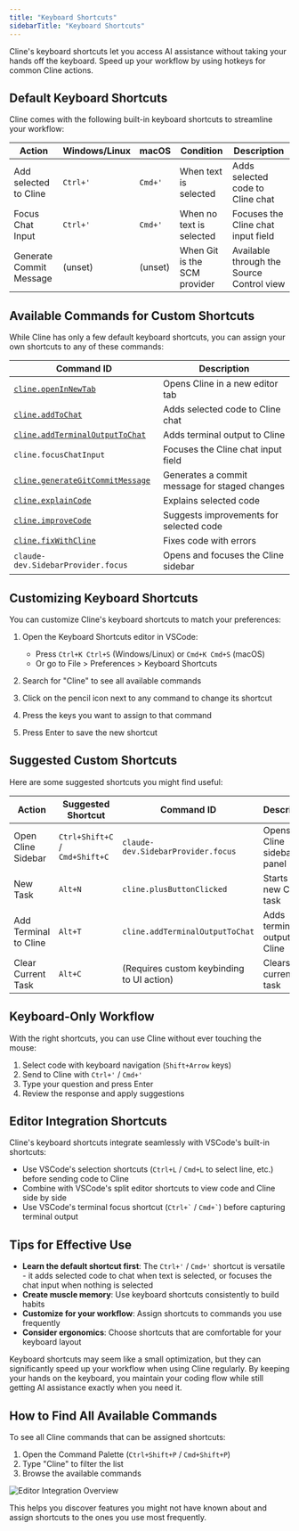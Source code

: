 ```yaml
---
title: "Keyboard Shortcuts"
sidebarTitle: "Keyboard Shortcuts"
---
```


Cline's keyboard shortcuts let you access AI assistance without taking your hands off the keyboard. Speed up your workflow by using hotkeys for common Cline actions.

## Default Keyboard Shortcuts

Cline comes with the following built-in keyboard shortcuts to streamline your workflow:

| Action                  | Windows/Linux | macOS   | Condition                    | Description                               |
| ----------------------- | ------------- | ------- | ---------------------------- | ----------------------------------------- |
| Add selected to Cline   | `Ctrl+'`      | `Cmd+'` | When text is selected        | Adds selected code to Cline chat          |
| Focus Chat Input        | `Ctrl+'`      | `Cmd+'` | When no text is selected     | Focuses the Cline chat input field        |
| Generate Commit Message | (unset)       | (unset) | When Git is the SCM provider | Available through the Source Control view |

## Available Commands for Custom Shortcuts

While Cline has only a few default keyboard shortcuts, you can assign your own shortcuts to any of these commands:

| Command ID                                                                               | Description                                   |
| ---------------------------------------------------------------------------------------- | --------------------------------------------- |
| [`cline.openInNewTab`](/features/commands-and-shortcuts/overview)                        | Opens Cline in a new editor tab               |
| [`cline.addToChat`](/features/commands-and-shortcuts/code-commands)                      | Adds selected code to Cline chat              |
| [`cline.addTerminalOutputToChat`](/features/commands-and-shortcuts/terminal-integration) | Adds terminal output to Cline                 |
| `cline.focusChatInput`                                                                   | Focuses the Cline chat input field            |
| [`cline.generateGitCommitMessage`](/features/commands-and-shortcuts/git-integration)     | Generates a commit message for staged changes |
| [`cline.explainCode`](/features/commands-and-shortcuts/code-commands)                    | Explains selected code                        |
| [`cline.improveCode`](/features/commands-and-shortcuts/code-commands)                    | Suggests improvements for selected code       |
| [`cline.fixWithCline`](/features/commands-and-shortcuts/code-commands)                   | Fixes code with errors                        |
| `claude-dev.SidebarProvider.focus`                                                       | Opens and focuses the Cline sidebar           |

## Customizing Keyboard Shortcuts

You can customize Cline's keyboard shortcuts to match your preferences:

1. Open the Keyboard Shortcuts editor in VSCode:

    - Press `Ctrl+K Ctrl+S` (Windows/Linux) or `Cmd+K Cmd+S` (macOS)
    - Or go to File > Preferences > Keyboard Shortcuts

2. Search for "Cline" to see all available commands

3. Click on the pencil icon next to any command to change its shortcut

4. Press the keys you want to assign to that command

5. Press Enter to save the new shortcut

## Suggested Custom Shortcuts

Here are some suggested shortcuts you might find useful:

| Action                | Suggested Shortcut             | Command ID                                | Description                   |
| --------------------- | ------------------------------ | ----------------------------------------- | ----------------------------- |
| Open Cline Sidebar    | `Ctrl+Shift+C` / `Cmd+Shift+C` | `claude-dev.SidebarProvider.focus`        | Opens the Cline sidebar panel |
| New Task              | `Alt+N`                        | `cline.plusButtonClicked`                 | Starts a new Cline task       |
| Add Terminal to Cline | `Alt+T`                        | `cline.addTerminalOutputToChat`           | Adds terminal output to Cline |
| Clear Current Task    | `Alt+C`                        | (Requires custom keybinding to UI action) | Clears the current task       |

## Keyboard-Only Workflow

With the right shortcuts, you can use Cline without ever touching the mouse:

1. Select code with keyboard navigation (`Shift+Arrow` keys)
2. Send to Cline with `Ctrl+'` / `Cmd+'`
3. Type your question and press Enter
4. Review the response and apply suggestions

## Editor Integration Shortcuts

Cline's keyboard shortcuts integrate seamlessly with VSCode's built-in shortcuts:

-   Use VSCode's selection shortcuts (`Ctrl+L` / `Cmd+L` to select line, etc.) before sending code to Cline
-   Combine with VSCode's split editor shortcuts to view code and Cline side by side
-   Use VSCode's terminal focus shortcut (`` Ctrl+` `` / `` Cmd+` ``) before capturing terminal output

## Tips for Effective Use

-   **Learn the default shortcut first**: The `Ctrl+'` / `Cmd+'` shortcut is versatile - it adds selected code to chat when text is selected, or focuses the chat input when nothing is selected
-   **Create muscle memory**: Use keyboard shortcuts consistently to build habits
-   **Customize for your workflow**: Assign shortcuts to commands you use frequently
-   **Consider ergonomics**: Choose shortcuts that are comfortable for your keyboard layout

Keyboard shortcuts may seem like a small optimization, but they can significantly speed up your workflow when using Cline regularly. By keeping your hands on the keyboard, you maintain your coding flow while still getting AI assistance exactly when you need it.

## How to Find All Available Commands

To see all Cline commands that can be assigned shortcuts:

1. Open the Command Palette (`Ctrl+Shift+P` / `Cmd+Shift+P`)
2. Type "Cline" to filter the list
3. Browse the available commands

<Frame>
	<img
		src="https://storage.googleapis.com/cline_public_images/docs/assets/editor-integration.png"
		alt="Editor Integration Overview"
	/>
</Frame>

This helps you discover features you might not have known about and assign shortcuts to the ones you use most frequently.
